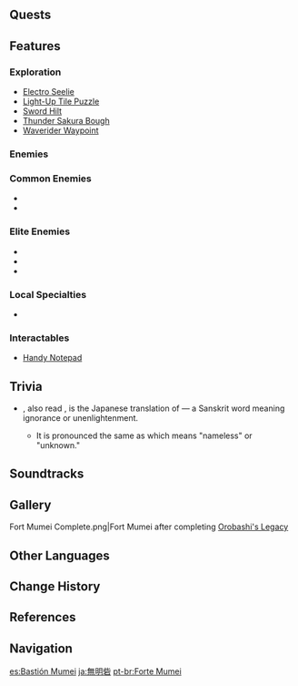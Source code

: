 {{Location Infobox
|image        = Fort Mumei.png
|type         = Subarea
|region       = Inazuma
|area         = Yashiori Island
}}
{{Location Intro|{{Lang|'''Fort Mumei'''|ja=無明砦|ja_rm=Mumyou-toride}}|description=}}

==Quests==
{{Quests by Category List|heo=1}}

==Features==
===Exploration===
*[[Electro Seelie]]
*[[Light-Up Tile Puzzle]]
*[[Put Them To Rest|Sword Hilt]]
*[[Thunder Sakura Bough]]
*[[Waverider Waypoint]]

===Enemies===
===Common Enemies===
*{{Enemy|Hilichurl Fighter}}
*{{Enemy|Pyro Hilichurl Shooter}}

===Elite Enemies===
*{{Enemy|Blazing Axe Mitachurl}}
*{{Enemy|Ruin Destroyer}}
*{{Enemy|Ruin Scout}}

===Local Specialties===
*{{Item|Sea Ganoderma}}

===Interactables===
*[[Handy Notepad]]

==Trivia==
* {{Lang|Mumei|ja={{rubi|無|む|明|めい}}}}, also read {{Lang|{{wt|無明#Japanese|mumyou}}|ja={{rubi|無|む|明|みょう}}}}, is the Japanese translation of {{w|Avidyā (Buddhism)|avidyā}} &mdash; a Sanskrit word meaning ignorance or unenlightenment.
** It is pronounced the same as {{ja|{{wt|無名}}|rm=mumei}} which means "nameless" or "unknown."

==Soundtracks==
{{Soundtracks by Category Table|Fort Mumei Soundtracks|header=Fort Mumei}}

==Gallery==
<gallery>
Fort Mumei Complete.png|Fort Mumei after completing [[Orobashi's Legacy]]
</gallery>

==Other Languages==
{{Other Languages
|en      = Fort Mumei
|zhs     = 无明砦
|zhs_rm  = Wúmíng-zhài
|zht     = 無明砦
|zht_rm  = Wúmíng-zhài
|zh_tl   = Fort of Ignorance{{Sino|zh|ja}}
|ja      = {{Rubi|無|む|明|みょう|砦|とりで}}
|ja_rm   = Mumyou-toride<ref>[[Map]], Label: Fort Mumei (Japanese)</ref>
|ja_tl   = Fort of Ignorance
|ko      = 무메이 {{tt|요새|要塞}}
|ko_rm   = Mumei Yosae
|ko_tl   = Mumei Fortress
|es      = Bastión Mumei
|es_tl   = Mumei Bastion
|fr      = Fort Mumei
|ru      = Форт Мумэи
|th      = Fort Mumei
|vi      = {{tt|Đồn|屯}} Mumei
|vi_tl   = Fort Mumei
|de      = Mumei-Festung
|de_tl   = Fort Mumei
|id      = Fort Mumei
|pt      = Forte Mumei
|pt_tl   = Fort Mumei
|tr      = Mumei Kalesi
|tr_tl   = 
|it      = Forte Mumei
|it_tl   = Fort Mumei
}}

==Change History==
{{Change History|2.0}}

==References==
{{Reflist}}

==Navigation==
{{Area Navbox|Inazuma}}

[[es:Bastión Mumei]]
[[ja:無明砦]]
[[pt-br:Forte Mumei]]